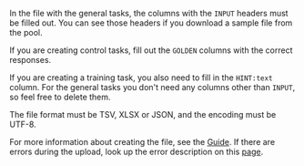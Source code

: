 <Cut title="How do I create the task file properly so that there are no errors?">

In the file with the general tasks, the columns with the `INPUT` headers must be filled out. You can see those headers if you download a sample file from the pool.

If you are creating control tasks, fill out the `GOLDEN` columns with the correct responses.

If you are creating a training task, you also need to fill in the `HINT:text` column. For the general tasks you don't need any columns other than `INPUT`, so feel free to delete them.

The file format must be TSV, XLSX or JSON, and the encoding must be UTF-8.

For more information about creating the file, see the [Guide](/docs-new/guide/pool_csv). If there are errors during the upload, look up the error description on this [page](/docs-new/guide/task_upload).

</Cut>